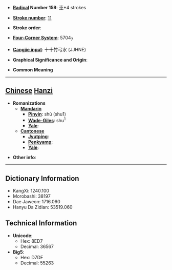 * '''[[Wiktionary:Chinese radical index| Radical]] Number 159''': [[Wiktionary:Chinese radical index 車|車]]+4 strokes

* '''[[Wiktionary:Chinese total strokes index|Stroke number]]''': [[Wiktionary:Chinese total strokes index 11|11]]

* '''Stroke order''': 

* '''[[Wiktionary:Chinese four corner index|Four-Corner System]]''': 5704<sub>7</sub>

* '''[[Wiktionary:Chinese Cangjie index|Cangjie input]]''': 十十竹弓水 (JJHNE)

* '''Graphical Significance and Origin''': 

* '''Common Meaning'''

----

== [[Chinese]] [[Hanzi]] ==

* '''Romanizations'''
** '''[[Mandarin]]'''
*** '''[[Pinyin]]''': shū (shu1)
*** '''[[Wade-Giles]]''': shu<sup>1</sup>
*** '''[[Yale]]''': 
** '''[[Cantonese]]'''
*** '''[[Jyutping]]''':
*** '''[[Penkyamp]]''': 
*** '''[[Yale]]''': 

* '''Other info''': 

----

== Dictionary Information ==

* KangXi: 1240.100
* Morobashi: 38197
* Dae Jaweon: 1716.060
* Hanyu Da Zidian: 53519.060

== Technical Information ==

* '''Unicode''':
** Hex: 8ED7
** Decimal: 36567
* '''Big5''':
** Hex: D7DF
** Decimal: 55263